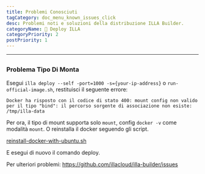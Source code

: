 ```yaml
---
title: Problemi Conosciuti
tagCategory: doc_menu_known_issues_click
desc: Problemi noti e soluzioni della distribuzione ILLA Builder.
categoryName: 👷 Deploy ILLA
categoryPriority: 2
postPriority: 1
---
```


* * *

## <h2 hidden>Problemi conosciuti</h2>

### Problema Tipo Di Monta

Esegui `illa deploy --self -port=1000 -s={your-ip-address}` o `run-official-image.sh`, restituisci il seguente errore:

`Docker ha risposto con il codice di stato 400: mount config non valido per il tipo "bind": il percorso sorgente di associazione non esiste: /tmp/illa-data`

Per ora, il tipo di mount supporta solo `mount`, config `docker -v` come modalità `mount`. O reinstalla il docker seguendo gli script.

[reinstall-docker-with-ubuntu.sh](https://github.com/illacloud/deploy-illa-manually/blob/main/utils/reinstall-docker-with-ubuntu.sh)

E esegui di nuovo il comando deploy.

Per ulteriori problemi: https://github.com/illacloud/illa-builder/issues
